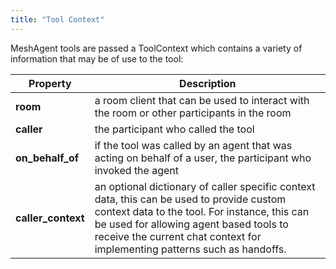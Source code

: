 ```yaml
---
title: "Tool Context"
---
```


MeshAgent tools are passed a ToolContext which contains a variety of information that may be of use to the tool:


| Property | Description |
|---|---|
|**room** | a room client that can be used to interact with the room or other participants in the room|
|**caller** | the participant who called the tool|
|**on_behalf_of** | if the tool was called by an agent that was acting on behalf of a user, the participant who invoked the agent|
|**caller_context** | an optional dictionary of caller specific context data, this can be used to provide custom context data to the tool. For instance, this can be used for allowing agent based tools to receive the current chat context for implementing patterns such as handoffs.|
